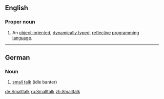 ==English==
{{wikipedia}}

===Proper noun===
{{en-proper-noun}}

# {{computing}} An [[object-oriented]], [[dynamically typed]], [[reflective]] [[programming language]].

----

==German==

===Noun===
{{infl|de|noun|g=n}}

# [[small talk]] (idle banter)

{{tbot entry|German|small talk|2009|August|de}}

[[de:Smalltalk]]
[[ru:Smalltalk]]
[[zh:Smalltalk]]